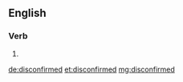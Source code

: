 ==English==

===Verb===
{{head|en}}

# {{en-past of|disconfirm}}

[[de:disconfirmed]]
[[et:disconfirmed]]
[[mg:disconfirmed]]